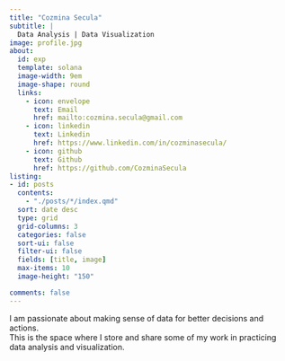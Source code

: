 ```yaml
---
title: "Cozmina Secula"
subtitle: |
  Data Analysis | Data Visualization
image: profile.jpg
about:
  id: exp
  template: solana
  image-width: 9em
  image-shape: round
  links: 
    - icon: envelope
      text: Email
      href: mailto:cozmina.secula@gmail.com
    - icon: linkedin
      text: Linkedin
      href: https://www.linkedin.com/in/cozminasecula/
    - icon: github
      text: Github
      href: https://github.com/CozminaSecula
listing:
- id: posts
  contents:
    - "./posts/*/index.qmd"
  sort: date desc
  type: grid
  grid-columns: 3
  categories: false
  sort-ui: false
  filter-ui: false
  fields: [title, image]
  max-items: 10
  image-height: "150"

comments: false
---
```


::: {#exp}
:::

I am passionate about making sense of data for better decisions and actions. <br>This is the space where I store and share some of my work in practicing data analysis and visualization.

<br>

::: {#posts}
:::

